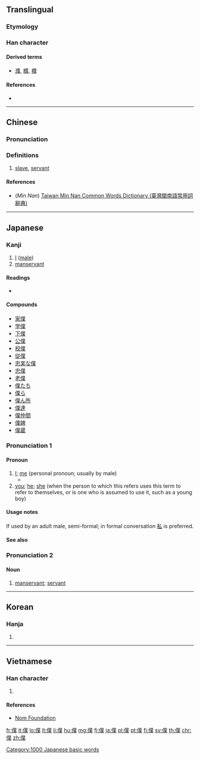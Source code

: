 {{also|仆}}<!-- may be replaced by zh-forms -->
==Translingual==
{{ja-forms|[[僕]]|[[仆]]|[[僕]]}}

===Etymology===
{{Han compound|人|alt1=亻|菐|c1=s|c2=p|t1=man|ls=psc}}

===Han character===
{{Han char|rn=9|rad=人|as=12|sn=14|four=22234|canj=OTCO|ids=⿰亻菐}}

====Derived terms====
* [[濮]], [[纀]], [[襥]]

====References====
* {{Han ref|kx=0116.180|dkj=01094|dj=0247.300|hdz=10218.090|uh=50D5|ud=20693|bh=B9B2|bd=47538}}

----

==Chinese==
{{zh-forms|s=仆}}

===Pronunciation===
{{zh-pron
|m=pú
|c=buk6
|h=pfs=phu̍k
|mn=po̍k
|w=4boq
|mc=y
|oc=y
|ma=
|cat=n
}}

===Definitions===
# [[slave]], [[servant]]
#: {{zh-usex|僕人|servant}}

====References====
* (''Min Nan'') [http://twblg.dict.edu.tw/holodict_new/index.html Taiwan Min Nan Common Words Dictionary (臺灣閩南語常用詞辭典)]

----

==Japanese==

===Kanji===
{{ja-kanji|grade=c|rs=人12}}

# [[I]] ([[male]])
# [[manservant]]

====Readings====
* {{ja-readings|kanon=[[ほく]] (hoku)|goon=[[ぼく]] (boku)|kun=[[しもべ]] (shimobe), [[やつがれ]] (yatsugare)}}

====Compounds====
{{der-top}}
* [[家僕]]
* [[学僕]]
* [[下僕]]
* [[公僕]]
* [[校僕]]
* [[従僕]]
* [[忠実な僕]]
* [[忠僕]]
* [[老僕]]
* [[僕たち]]
* [[僕ら]]
* [[僕ん所]]
* [[僕達]]
* [[僕仲間]]
* [[僕婢]]
* [[僕蔵]]
{{der-bottom}}

===Pronunciation 1===
{{ja-kanjitab|ぼく|yomi=o}}
{{ja-pron|ぼく|acc=a|y=go|acc2=h}}

====Pronoun====
{{ja-pos|pronoun|ぼく|ボク}}

# [[I]]; [[me]] (personal pronoun; usually by male)
#* {{quote-book
|language=Japanese
|location=Tokyo
|publisher=Kodansha
|author={{w|前川たけし|Takeshi Maekawa|lang=ja}}
|title={{w|鉄拳チンミ#.E6.96.B0.E9.89.84.E6.8B.B3.E3.83.81.E3.83.B3.E3.83.9F|{{ruby|{{lang|ja|[新](しん)[鉄](てっ)[拳](けん)チンミ}}}}|lang=ja}}
|trans-title={{w|Ironfist Chinmi#New Ironfist Chinmi|New Ironfist Chinmi}}
|date=August 12 1997
|isbn=4-06-333585-2
|volume=1
|page=32
|chapter={{ruby|{{lang|ja|[未](み)[知](ち)なる[大](だい)[地](ち)への[巻](まき)}}}}
|trans-chapter=The Trek to a Faraway Land
|passage={{ja-usex|'''ぼく'''？'''ぼく'''は南%高%山%大%林%寺からちょっとした用で…|'''^ぼく'''？ '''^ぼく''' は ^なん%こう%-ざん% ^だい%りん%-じ から ちょっとした よう で…|'''Me'''? '''I''' was sent from the Daijin Temple in Mount Nankō…}}}}
# [[you]]; [[he]]; [[she]] (when the person to which this refers uses this term to refer to themselves, or is one who is assumed to use it, such as a young boy)

====Usage notes====
If used by an adult male, semi-formal; in formal conversation [[私]] is preferred.

====See also====
{{Japanese first-person pronouns}}

===Pronunciation 2===
{{ja-kanjitab|yomi=k|しもべ}}
{{ja-pron|acc=h|acc2=3|y=k|しもべ}}

====Noun====
{{ja-noun|しもべ}}

# [[manservant]]; [[servant]]

[[Category:1000 Japanese basic words]]

----

==Korean==

===Hanja===
{{ko-hanja|hangeul=복|mr=pok|y=pok}}

# {{defn|lang=ko|sort=人12}}

----

==Vietnamese==

===Han character===
{{vi-hantu|[[bộc]], [[bọc]]|rs=人12}}

# {{defn|lang=vi|sort=人12}}

====References====
* [http://nomfoundation.org/common/nom_details.php?codepoint=50d5&img=1 Nom Foundation]

[[fr:僕]]
[[it:僕]]
[[lo:僕]]
[[lt:僕]]
[[li:僕]]
[[hu:僕]]
[[mg:僕]]
[[fj:僕]]
[[ja:僕]]
[[pl:僕]]
[[pt:僕]]
[[fi:僕]]
[[sv:僕]]
[[th:僕]]
[[chr:僕]]
[[zh:僕]]